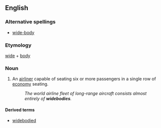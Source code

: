 ==English==
===Alternative spellings===
*[[wide-body]]

===Etymology===
[[wide]] + [[body]]

===Noun===
{{en-noun|widebodies}}

# {{aeronautics}} An [[airliner]] capable of seating six or more passengers in a single row of [[economy]] seating.
#: ''The world airline fleet of long-range aircraft consists almost entirely of '''widebodies'''.''

====Derived terms====
*[[widebodied]]